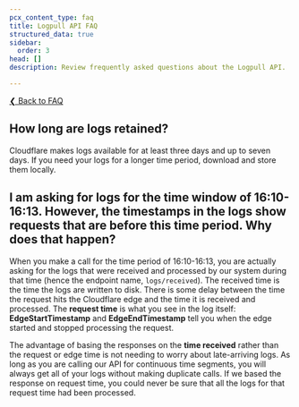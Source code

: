 ```yaml
---
pcx_content_type: faq
title: Logpull API FAQ
structured_data: true
sidebar:
  order: 3
head: []
description: Review frequently asked questions about the Logpull API.

---
```


[❮ Back to FAQ](/logs/faq/)


## How long are logs retained?

Cloudflare makes logs available for at least three days and up to seven days. If you need your logs for a longer time period, download and store them locally.


## I am asking for logs for the time window of 16:10-16:13. However, the timestamps in the logs show requests that are before this time period. Why does that happen?


When you make a call for the time period of 16:10-16:13, you are actually asking for the logs that were received and processed by our system during that time (hence the endpoint name, `logs/received`). The received time is the time the logs are written to disk. There is some delay between the time the request hits the Cloudflare edge and the time it is received and processed. The **request time** is what you see in the log itself: **EdgeStartTimestamp** and **EdgeEndTimestamp** tell you when the edge started and stopped processing the request.

The advantage of basing the responses on the **time received** rather than the request or edge time is not needing to worry about late-arriving logs. As long as you are calling our API for continuous time segments, you will always get all of your logs without making duplicate calls. If we based the response on request time, you could never be sure that all the logs for that request time had been processed.


